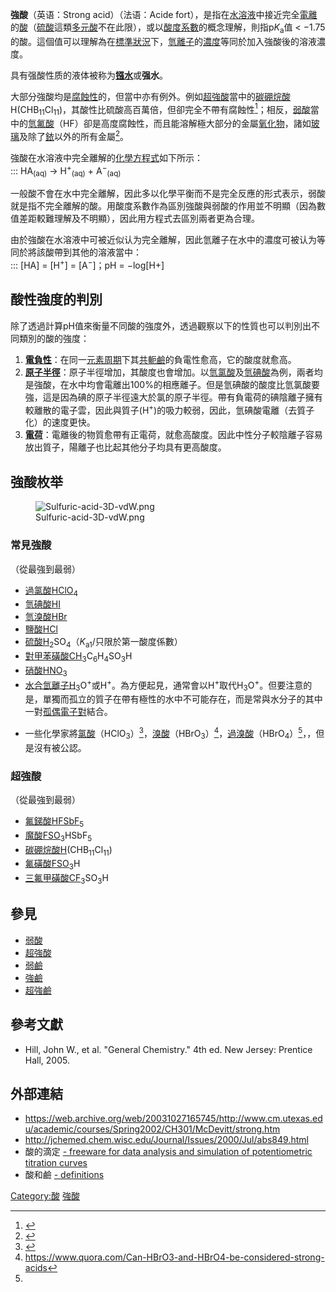 {{Refimprove|time=2020-12-16T02:06:37+00:00}}
{{酸鹼}}
{{NoteTA|G1=Chemistry}}
'''強酸'''（英语：Strong acid）（法语：Acide fort），是指在[[水溶液|水溶液]]中接近完全[[電離|電離]]的[[酸|酸]]（[[硫酸|硫酸]]這類[[多元酸|多元酸]]不在此限），或以[[酸度系數|酸度系數]]的概念理解，則指p''K''<sub>a</sub>值 < −1.75的酸。這個值可以理解為在[[標準狀況|標準狀況]]下，[[氫離子|氫離子]]的[[濃度|濃度]]等同於加入強酸後的溶液濃度。

具有强酸性质的液体被称为'''[[镪水|镪水]]'''或'''强水'''。

大部分強酸均是[[腐蝕性|腐蝕性]]的，但當中亦有例外。例如[[超強酸|超強酸]]當中的[[碳硼烷酸|碳硼烷酸]] H(CHB<sub>11</sub>Cl<sub>11</sub></sub>)，其酸性比硫酸高百萬倍，但卻完全不帶有腐蝕性<ref>{{cite journal | title = Carborane acids. New "strong yet gentle" acids for organic and inorganic chemistry | author = Christopher A. Reed | journal = Chem. Commun. | volume = 2005 | pages = 1669–1677 | doi = 10.1039/b415425h | url = http://www.reedgrouplab.ucr.edu/publications/Chem%20Comm%202005%201669.pdf | format = Full article (reprint) | access-date = 2008-04-30 | archive-date = 2020-05-11 | archive-url = https://web.archive.org/web/20200511091616/https://reedgrouplab.ucr.edu/publications/Chem%20Comm%202005%201669.pdf | dead-url = no }}</ref>；相反，[[弱酸|弱酸]]當中的[[氫氟酸|氫氟酸]]（HF）卻是高度腐蝕性，而且能溶解極大部分的金屬[[氧化物|氧化物]]，諸如[[玻璃|玻璃]]及除了[[銥|銥]]以外的所有金屬<ref>{{cite journal | last = Strachan | first = John | title = A deadly rinse: The dangers of hydrofluoric acid | journal = Professional Carwashing & Detailing | date = January 1999 | url = http://www.carwash.com/article.asp?IndexID=4230101 | accessdate = 2008-04-30 | deadurl = yes | archiveurl = https://web.archive.org/web/20080409172126/http://www.carwash.com/article.asp?IndexID=4230101 | archivedate = 2008-04-09 }}</ref>。

強酸在水溶液中完全離解的[[化學方程式|化學方程式]]如下所示：<br>
::: HA<sub>(aq)</sub> → H<sup>+</sup><sub>(aq)</sub> + A<sup>−</sup><sub>(aq)</sub>

一般酸不會在水中完全離解，因此多以化學平衡而不是完全反應的形式表示，弱酸就是指不完全離解的酸。用酸度系數作為區別強酸與弱酸的作用並不明顯（因為數值差距較難理解及不明顯），因此用方程式去區別兩者更為合理。

由於強酸在水溶液中可被近似认为完全離解，因此氫離子在水中的濃度可被认为等同於將該酸帶到其他的溶液當中：<br>
::: [HA] = [H<sup>+</sup>] = [A<sup>−</sup>]；pH = −log[H+]

== 酸性強度的判別 ==
除了透過計算pH值來衡量不同酸的強度外，透過觀察以下的性質也可以判別出不同類別的酸的強度：
# '''[[電負性|電負性]]'''：在同一[[元素周期|元素周期]]下其[[共軛鹼|共軛鹼]]的負電性愈高，它的酸度就愈高。
# '''[[原子半徑|原子半徑]]'''：原子半徑增加，其酸度也會增加。以[[氫氯酸|氫氯酸]]及[[氫碘酸|氫碘酸]]為例，兩者均是強酸，在水中均會電離出100%的相應離子。但是氫碘酸的酸度比氫氯酸要強，這是因為碘的原子半徑遠大於氯的原子半徑。帶有負電荷的碘陰離子擁有較離散的電子雲，因此與質子(H<sup>+</sup>)的吸力較弱，因此，氫碘酸電離（去質子化）的速度更快。
# '''[[電荷|電荷]]'''：電離後的物質愈帶有正電荷，就愈高酸度。因此中性分子較陰離子容易放出質子，陽離子也比起其他分子均具有更高酸度。

== 強酸枚举 ==
{{main|強酸列表}}
[[File:Sulfuric-acid-3D-vdW.png|right]]
=== 常見強酸 ===
（從最強到最弱）
* [[過氯酸|過氯酸]]HClO<sub>4</sub>
* [[氫碘酸|氫碘酸]]HI
* [[氫溴酸|氫溴酸]]HBr
* [[鹽酸|鹽酸]]HCl
* [[硫酸|硫酸]]H<sub>2</sub>SO<sub>4</sub>（''K''<sub>a1</sub>/只限於第一酸度係數）
* [[對甲苯磺酸|對甲苯磺酸]]CH<sub>3</sub>C<sub>6</sub>H<sub>4</sub>SO<sub>3</sub>H
* [[硝酸|硝酸]]HNO<sub>3</sub>
* [[水合氫離子|水合氫離子]]H<sub>3</sub>O<sup>+</sup>或H<sup>+</sup>。為方便起見，通常會以H<sup>+</sup>取代H<sub>3</sub>O<sup>+</sup>。但要注意的是，單獨而孤立的質子在帶有極性的水中不可能存在，而是常與水分子的其中一對[[孤偶電子對|孤偶電子對]]結合。

* 一些化學家將[[氯酸|氯酸]]（HClO<sub>3</sub>）<ref>{{Cite web |url=https://lavelle.chem.ucla.edu/forum/viewtopic.php?t=4630 |title=存档副本 |accessdate=2020-04-01 |archive-date=2020-10-01 |archive-url=https://web.archive.org/web/20201001041707/https://lavelle.chem.ucla.edu/forum/viewtopic.php?t=4630 |dead-url=no }}</ref>，[[溴酸|溴酸]]（HBrO<sub>3</sub>）<ref name="#1">https://www.quora.com/Can-HBrO3-and-HBrO4-be-considered-strong-acids</ref>，[[過溴酸|過溴酸]]（HBrO<sub>4</sub>）<ref name="#1"/>，{{Fact|[[碘酸|碘酸]]（HIO<sub>3</sub>），和[[過碘酸|過碘酸]]（HIO<sub>4</sub>）也列為強酸|time=2013-01-09T14:59:26+00:00}}，但是沒有被公認。

=== 超強酸 ===
{{main|超強酸}}
（從最強到最弱）
* [[氟銻酸|氟銻酸]]HFSbF<sub>5</sub>
* [[魔酸|魔酸]]FSO<sub>3</sub>HSbF<sub>5</sub>
* [[碳硼烷酸|碳硼烷酸]]H(CHB<sub>11</sub>Cl<sub>11</sub>)
* [[氟磺酸|氟磺酸]]FSO<sub>3</sub>H
* [[三氟甲磺酸|三氟甲磺酸]]CF<sub>3</sub>SO<sub>3</sub>H

== 參見 ==
* [[弱酸|弱酸]]
* [[超強酸|超強酸]]
* [[弱鹼|弱鹼]]
* [[強鹼|強鹼]]
* [[超強鹼|超強鹼]]

== 參考文獻 ==
{{reflist}}
* Hill, John W., et al. "General Chemistry." 4th ed. New Jersey: Prentice Hall, 2005. 

== 外部連結 ==
* https://web.archive.org/web/20031027165745/http://www.cm.utexas.edu/academic/courses/Spring2002/CH301/McDevitt/strong.htm
* http://jchemed.chem.wisc.edu/Journal/Issues/2000/Jul/abs849.html {{Wayback|url=http://jchemed.chem.wisc.edu/Journal/Issues/2000/Jul/abs849.html |date=20080416132922 }}
* 酸的滴定 [http://www2.iq.usp.br/docente/gutz/Curtipot_.html - freeware for data analysis and simulation of potentiometric titration curves] {{Wayback|url=http://www2.iq.usp.br/docente/gutz/Curtipot_.html |date=20190126143238 }}
* 酸和鹼 [https://web.archive.org/web/20111204070653/http://www.sky-web.pwp.blueyonder.co.uk/Science/acids.htm - definitions]

[[Category:酸|Category:酸]]
[[Category:強酸|]]